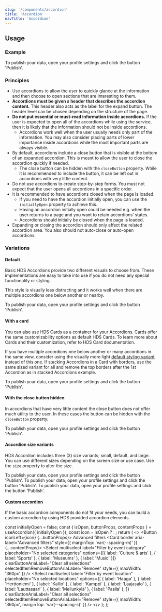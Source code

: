 ```yaml
---
slug: '/components/accordion'
title: 'Accordion'
navTitle: 'Accordion'
---
```




## Usage

### Example

<PlaygroundPreview>
  <Accordion heading="How to publish data?" language="en" style={{ maxWidth: '360px' }}>
    To publish your data, open your profile settings and click the button 'Publish'.
  </Accordion>
</PlaygroundPreview>

### Principles

- Use accordions to allow the user to quickly glance at the information and then choose to open sections that are interesting to them.
- **Accordions must be given a header that describes the accordion content.** This header also acts as the label for the expand button. The header level can be chosen depending on the structure of the page.
- **Do not put essential or must-read information inside accordions.** If the user is expected to open all of the accordions while using the service, then it is likely that the information should not be inside accordions.
  - Accordions work well when the user usually needs only part of the information. You may also consider placing parts of lower importance inside accordions while the most important parts are always visible.
- By default, accordions include a close button that is visible at the bottom of an expanded accordion. This is meant to allow the user to close the accordion quickly if needed.
  - The close button can be hidden with the `closeButton` property. While it is recommended to include the button, it can be left out in accordions with very little content.
- Do not use accordions to create step-by-step forms. You must not expect that the user opens all accordions in a specific order.
- It is recommended to have accordions closed when the page is loaded.
  - If you need to have the accordion initially open, you can use the `initiallyOpen` property to achieve this.
  - Having an accordion initially open could be needed e.g. when the user returns to a page and you want to retain accordions' states.
  - Accordions should initially be closed when the page is loaded.
- Expanding or closing the accordion should only affect the related accordion area. You also should not auto-close or auto-open accordions.

### Variations

#### Default

Basic HDS Accordions provide two different visuals to choose from. These implementations are easy to take into use if you do not need any special functionality or styling.

This style is visually less distracting and it works well when there are multiple accordions one below another or nearby.

<PlaygroundPreview>
  <Accordion heading="How to publish data?" language="en" style={{ maxWidth: '360px' }}>
    To publish your data, open your profile settings and click the button 'Publish'.
  </Accordion>
</PlaygroundPreview>

#### With a card

You can also use HDS Cards as a container for your Accordions. Cards offer the same customizability options as default HDS Cards. To learn more about Cards and their customization, refer to <InternalLink href="/components/card">HDS Card documentation.</InternalLink>

If you have multiple accordions one below another or many accordions in the same view, consider using the visually more light [default styling variant](#default) instead of this one. If stacking Accordions in a Card with borders, use the same sized variant for all and remove the top borders after the 1st Accordion as in <InternalLink href="/components/accordion/code#stacked-accordions">stacked Accordions example</InternalLink>.

<PlaygroundPreview>
  <Accordion card border heading="How to publish data?" language="en" style={{ maxWidth: '360px' }}>
    To publish your data, open your profile settings and click the button 'Publish'.
  </Accordion>
</PlaygroundPreview>

#### With the close button hidden

In accordions that have very little content the close button does not offer much utility to the user. In these cases the button can be hidden with the `closeButton` property.

<PlaygroundPreview>
  <Accordion heading="How to publish data?" language="en" style={{ maxWidth: '360px' }}>
    To publish your data, open your profile settings and click the button 'Publish'.
  </Accordion>  
</PlaygroundPreview>

#### Accordion size variants

HDS Accordion includes three (3) size variants; small, default, and large. You can use different sizes depending on the screen size or use case. Use the `size` property to alter the size.

<PlaygroundPreview>
  <Accordion size="s" card border heading="How to publish data?" language="en" style={{ maxWidth: '360px' }}>
    To publish your data, open your profile settings and click the button 'Publish'.
  </Accordion>
  <Accordion size="m" card border heading="How to publish data?" language="en" style={{ maxWidth: '360px', marginTop: 'var(--spacing-s)' }}>
    To publish your data, open your profile settings and click the button 'Publish'.
  </Accordion>
  <Accordion size="l" card border heading="How to publish data?" language="en" style={{ maxWidth: '360px', marginTop: 'var(--spacing-s)' }}>
    To publish your data, open your profile settings and click the button 'Publish'.
  </Accordion>
</PlaygroundPreview>

#### Custom accordion

If the basic accordion components do not fit your needs, you can build a custom accordion by using HDS provided accordion elements.

  const initiallyOpen = false;
  const { isOpen, buttonProps, contentProps } = useAccordion({ initiallyOpen });
  const icon = isOpen ? <IconAngleUp aria-hidden /> : <IconAngleDown aria-hidden />;
  return (
    <>
      <Button iconLeft={icon} {...buttonProps}>
        Advanced filters
      </Button>
      <Card border aria-label="Advanced filters" style={{ marginTop: 'var(--spacing-m)' }} {...contentProps}>
        <Select
          multiselect
          label="Filter by event category"
          placeholder="No selected categories"
          options={[{ label: 'Culture & arts' }, { label: 'Sports' }, { label: 'Museums' }, { label: 'Music' }]}
          clearButtonAriaLabel="Clear all selections"
          selectedItemRemoveButtonAriaLabel="Remove"
          style={{ maxWidth: '360px' }}
        />
        <Select
          multiselect
          label="Filter by event location"
          placeholder="No selected locations"
          options={[
            { label: 'Haaga' },
            { label: 'Herttoniemi' },
            { label: 'Kallio' },
            { label: 'Kamppi' },
            { label: 'Laajasalo' },
            { label: 'Lauttasaari' },
            { label: 'Mellunkylä' },
            { label: 'Pasila' },
          ]}
          clearButtonAriaLabel="Clear all selections"
          selectedItemRemoveButtonAriaLabel="Remove"
          style={{ maxWidth: '360px', marginTop: 'var(--spacing-s)' }}
        />
      </Card>
    </>
  );
};

<PlaygroundPreview>
  <AccordionExample />
</PlaygroundPreview>
